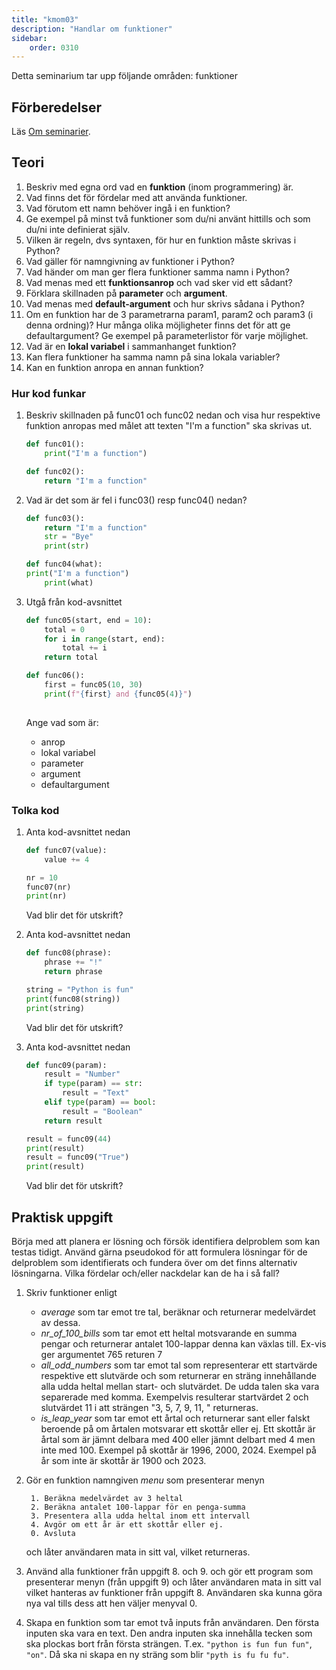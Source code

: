 ```yaml
---
title: "kmom03"
description: "Handlar om funktioner"
sidebar:
    order: 0310
---
```



Detta seminarium tar upp följande områden: funktioner


## Förberedelser

Läs [Om seminarier](../).

## <Icon name="open-book" class="inline-icon" label="Interpret code" /> Teori

1. Beskriv med egna ord vad en **funktion** (inom programmering) är.  
1. Vad finns det för fördelar med att använda funktioner.  
1. Vad förutom ett namn behöver ingå i en funktion?  
1. Ge exempel på minst två funktioner som du/ni använt hittills och som du/ni inte definierat själv.
1. Vilken är regeln, dvs syntaxen, för hur en funktion måste skrivas i Python?  
1. Vad gäller för namngivning av funktioner i Python?  
1. Vad händer om man ger flera funktioner samma namn i Python?  
1. Vad menas med ett **funktionsanrop** och vad sker vid ett sådant?  
1. Förklara skillnaden på **parameter** och **argument**.  
1. Vad menas med **default-argument** och hur skrivs sådana i Python?  
1. Om en funktion har de 3 parametrarna param1, param2 och param3 (i denna ordning)? Hur många olika möjligheter finns det för att ge defaultargument? Ge exempel på parameterlistor för varje möjlighet. 
1. Vad är en **lokal variabel** i sammanhanget funktion?
1. Kan flera funktioner ha samma namn på sina lokala variabler?
1. Kan en funktion anropa en annan funktion?


### Hur kod funkar

1. Beskriv skillnaden på func01 och func02 nedan och visa hur respektive funktion anropas med målet att texten "I'm a function" ska skrivas ut.    
    ```python
    def func01():
        print("I'm a function")
    ```
    ```python
    def func02():
        return "I'm a function"
    ```

1. Vad är det som är fel i func03() resp func04() nedan?  

    ```python
    def func03():
        return "I'm a function"
        str = "Bye"
        print(str)
    ```

    ```python
    def func04(what):
    print("I'm a function")
        print(what)
    ```

1. Utgå från kod-avsnittet  

    ```python
    def func05(start, end = 10):
        total = 0
        for i in range(start, end):
            total += i
        return total

    def func06():
        first = func05(10, 30)
        print(f"{first} and {func05(4)}")
        
    ```
    Ange vad som är:
    - anrop
    - lokal variabel
    - parameter
    - argument
    - defaultargument



### <Icon name="open-book" class="inline-icon" label="Interpret code" /> Tolka kod

1. Anta kod-avsnittet nedan  

    ```python
    def func07(value):
        value += 4

    nr = 10
    func07(nr)
    print(nr)
    ```
    Vad blir det för utskrift?  

1. Anta kod-avsnittet nedan  

    ```python
    def func08(phrase):
        phrase += "!"
        return phrase

    string = "Python is fun"
    print(func08(string))
    print(string)
    ```
    Vad blir det för utskrift?  

1. Anta kod-avsnittet nedan

    ```python
    def func09(param):
        result = "Number"
        if type(param) == str:
            result = "Text"
        elif type(param) == bool:
            result = "Boolean"
        return result

    result = func09(44)
    print(result)
    result = func09("True")
    print(result)
    ```
    Vad blir det för utskrift?


## <Icon name="seti:python" class="inline-icon" label="Write code" /> Praktisk uppgift

Börja med att planera er lösning och försök identifiera delproblem som kan testas tidigt. Använd gärna pseudokod för att formulera lösningar för de delproblem som identifierats och fundera över om det finns alternativ lösningarna. Vilka fördelar och/eller nackdelar kan de ha i så fall?

1. Skriv funktioner enligt  
    - *average* som tar emot tre tal, beräknar och returnerar medelvärdet av dessa.
    - *nr_of_100_bills* som tar emot ett heltal motsvarande en summa pengar och returnerar antalet 100-lappar denna kan växlas till. Ex-vis ger argumentet 765 returen 7
    - *all_odd_numbers* som tar emot tal som representerar ett startvärde respektive ett slutvärde och som returnerar en sträng innehållande alla udda heltal mellan start- och slutvärdet. De udda talen ska vara separerade med komma. Exempelvis resulterar startvärdet 2 och slutvärdet 11 i att strängen "3, 5, 7, 9, 11, " returneras.
    - *is_leap_year* som tar emot ett årtal och returnerar sant eller falskt beroende på om årtalen motsvarar ett skottår eller ej. Ett skottår är årtal som är jämnt delbara med 400 eller jämnt delbart med 4 men inte med 100. Exempel på skottår är 1996, 2000, 2024. Exempel på år som inte är skottår är 1900 och 2023.

1. Gör en funktion namngiven *menu* som presenterar menyn  

        1. Beräkna medelvärdet av 3 heltal
        2. Beräkna antalet 100-lappar för en penga-summa
        3. Presentera alla udda heltal inom ett intervall
        4. Avgör om ett år är ett skottår eller ej.
        0. Avsluta  

    och låter användaren mata in sitt val, vilket returneras.

1. Använd alla funktioner från uppgift 8. och 9. och gör ett program som presenterar menyn (från uppgift 9) och låter användaren mata in sitt val vilket hanteras av funktioner från uppgift 8. Användaren ska kunna göra nya val tills dess att hen väljer menyval 0. 

1. Skapa en funktion som tar emot två inputs från användaren. Den första inputen ska vara en text. Den andra inputen ska innehålla tecken som ska plockas bort från första strängen. T.ex. `"python is fun fun fun"`, `"on"`. Då ska ni skapa en ny sträng som blir `"pyth is fu fu fu"`.

